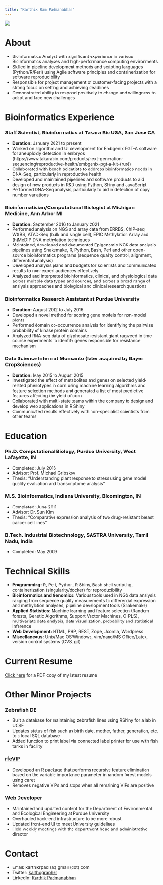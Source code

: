 ```yaml
---
title: "Karthik Ram Padmanabhan"
---
```


![](images/dna.jpg)

# About 

- Bioinformatics Analyst with significant experience in various Bioinformatics analyses and high-performance computing environments
- Skilled in pipeline development methods and scripting languages (Python/R/Perl) using Agile software principles and containerization for software reproducibility
- Responsible for project management of customer-facing projects with a strong focus on setting and achieving deadlines
- Demonstrated ability to respond positively to change and willingness to adapt and face new challenges

# Bioinformatics Experience

### Staff Scientist, Bioinformatics at Takara Bio USA, San Jose CA
- **Duration:** January 2021 to present
- Worked on algorithm and UI development for Embgenix PGT-A software for aneuploidy detection in embryos (https://www.takarabio.com/products/next-generation-sequencing/reproductive-health/embgenix-pgt-a-kit-(ruo)) 
- Collaborated with bench scientists to address bioinformatics needs in DNA-Seq, particularly in reproductive health
- Developed and maintained pipelines and software products to aid design of new products in R&D using Python, Shiny and JavaScript
- Performed DNA-Seq analysis, particularly to aid in detection of copy number variations

### Bioinformatician/Computational Biologist at Michigan Medicine, Ann Arbor MI
- **Duration:** September 2016 to January 2021
- Performed analysis on NGS and array data from ERRBS, ChIP-seq, WGBS, ATAC-Seq (bulk and single cell), EPIC Methylation Array and (h)MeDIP DNA methylation techniques
- Maintained, developed and documented Epigenomic NGS data analysis pipelines using Snakemake, R, Python, Bash, Perl and other open-source bioinformatics programs (sequence quality control, alignment, differential analysis)
- Developed analysis plans and budgets for scientists and communicated results to non-expert audiences effectively
- Analyzed and interpreted bioinformatics, clinical, and physiological data across multiple data types and sources, and across a broad range of analysis approaches and biological and clinical research questions

### Bioinformatics Research Assistant at Purdue University 
- **Duration:** August 2012 to July 2016
- Developed a novel method for scoring gene models for non-model plants
- Performed domain co-occurrence analysis for identifying the pairwise probability of kinase protein domains
- Analyzed RNA-seq data of glyphosate resistant giant ragweed in time course experiments to identify genes responsible for resistance mechanism

### Data Science Intern at Monsanto (later acquired by Bayer CropSciences)
- **Duration:** May 2015 to August 2015
- Investigated the effect of metabolites and genes on selected yield-related phenotypes in corn using machine learning algorithms and feature selection methods and generated a list of most predictive features affecting the yield of corn
- Collaborated with multi-state teams within the company to design and develop web applications in R Shiny
- Communicated results effectively with non-specialist scientists from other teams

# Education

### Ph.D. Computational Biology, Purdue University, West Lafayette, IN 
- Completed: July 2016 
- Advisor: Prof. Michael Gribskov
- Thesis: “Understanding plant response to stress using gene model quality evaluation and transcriptome analysis”

### M.S. Bioinformatics, Indiana University, Bloomington, IN 
- Completed: June 2011
- Advisor: Dr. Sun Kim
- Thesis: “Comparative expression analysis of two drug-resistant breast cancer cell lines” 

### B.Tech. Industrial Biotechnology, SASTRA University, Tamil Nadu, India
- Completed: May 2009

# Technical Skills 

- **Programming:** R, Perl, Python, R Shiny, Bash shell scripting, containerization (singularity/docker) for reproducibility
- **Bioinformatics and Genomics:** Various tools used in NGS data analysis ranging from sequence quality measurements to differential expression and methylation analyses, pipeline development tools (Snakemake)
- **Applied Statistics:** Machine learning and feature selection (Random forests, Genetic Algorithms, Support Vector Machines, O-PLS), multivariate data analysis, data visualization, probability and statistical inference
- **Web Development:** HTML, PHP, REST, Zope, Joomla, Wordpress
- **Miscellaneous:** Unix/Mac OS/Windows, vim/nano/MS Office/Latex, version control systems (CVS, git)

# Current Resume

[Click here](resume/KRPadmanabhan_Resume.pdf) for a PDF copy of my latest resume 

# Other Minor Projects 

### Zebrafish DB

- Built a database for maintaining zebrafish lines using RShiny for a lab in UCSF
- Updates status of fish such as birth date, mother, father, generation, etc. to a local SQL database 
- Added function to print label via connected label printer for use with fish tanks in facility 

### [rfeVIP](https://github.com/kpadm/rfeVIP)

- Developed an R package that performs recursive feature elimination based on the variable importance parameter in random forest models using caret 
- Removes negative VIPs and stops when all remaining VIPs are positive

### Web Developer

- Maintained and updated content for the Department of Environmental and Ecological Engineering at Purdue University 
- Overhauled back-end infrastructure to be more robust
- Updated front-end UI to meet University guidelines 
- Held weekly meetings with the department head and administrative director

# Contact

- Email: karthikrpad (at) gmail (dot) com
- Twitter: [karthographer](https://twitter.com/karthographer)
- LinkedIn: [Karthik Padmanabhan](https://www.linkedin.com/in/padmanak)
